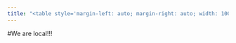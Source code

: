 ```yaml
---
title: "<table style='margin-left: auto; margin-right: auto; width: 100%'><tr style='text-align: center'><td bgcolor=gold><font color=blue size=36>Kentucky Proud Local Items</font></td></tr></table>"
---
```

<body>

#We are local!!!

</body>